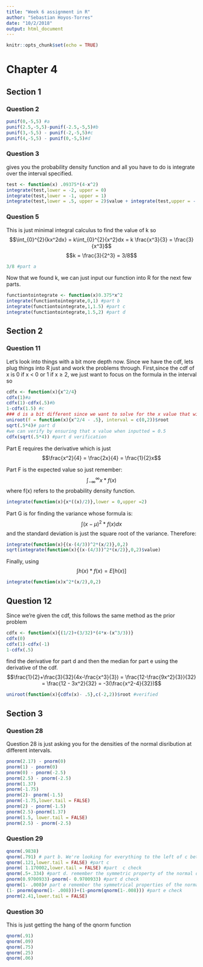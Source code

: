 ```yaml
---
title: "Week 6 assignment in R"
author: "Sebastian Hoyos-Torres"
date: "10/2/2018"
output: html_document
---
```


```r
knitr::opts_chunk$set(echo = TRUE)
```
# Chapter 4
## Section 1
### Question 2

```r
punif(0,-5,5) #a
punif(2.5,-5,5)-punif(-2.5,-5,5)#b
punif(3,-5,5) - punif(-2,-5,5)#c
punif(4,-5,5) - punif(0,-5,5)#d
```
 
### Question 3
gives you the probability density function and all you have to do is integrate over the interval specified.
```r
test <- function(x) .09375*(4-x^2)
integrate(test,lower = -2, upper = 0)
integrate(test,lower = -1, upper = 1)
integrate(test,lower = .5, upper = 2)$value + integrate(test,upper = -.5,lower = -2)$value 
```

### Question 5
This is just minimal integral calculus to find the value of k so
$$\int_{0}^{2}{kx^2dx} = k\int_{0}^{2}{x^2}dx = k \frac{x^3}{3} = \frac{3}{x^3}$$
$$k = \frac{3}{2^3} = 3/8$$
```r
3/8 #part a
```
Now that we found k, we can just input our function into R for the next few parts.
```r
functiontointegrate <- function(x)0.375*x^2
integrate(functiontointegrate,0,1) #part b
integrate(functiontointegrate,1,1.5) #part c
integrate(functiontointegrate,1.5,2) #part d
```

## Section 2
### Question 11
Let's look into things with a bit more depth now. Since we have the cdf, lets plug things into R just and work the problems through.
First,since the cdf of x is 0 if x < 0 or 1 if x $\geq$ 2, we just want to focus on the formula in the interval so
```r
cdfx <- function(x){x^2/4}
cdfx(1)#a
cdfx(1)-cdfx(.5)#b
1-cdfx(1.5) #c
### d is a bit different since we want to solve for the x value that will result in 0.5, therefore:
uniroot(f = function(x){x^2/4 - .5}, interval = c(0,2))$root
sqrt(.5*4)# part d
#we can verify by ensuring that x value when inputted = 0.5
cdfx(sqrt(.5*4)) #part d verification
```
Part E requires the derivative which is just $$\frac{x^2}{4} = \frac{2x}{4} = \frac{1}{2}x$$

Part F is the expected value so just remember: 
$$\int_{-\infty}^{\infty}x*f(x)$$
where f(x) refers to the probability density function.
```r
integrate(function(x){x*((x)/2)},lower = 0,upper =2)
```

Part G is for finding the variance whose formula is:
$$\int{(x-\mu)^2}*f(x)dx$$ and the standard deviation is just the square root of the variance. Therefore:
```r
integrate(function(x){(x-(4/3))^2*(x/2)},0,2)
sqrt(integrate(function(x){(x-(4/3))^2*(x/2)},0,2)$value)
```
Finally, using 
$$\int{h(x)*f(x)} = E[h(x)]$$
```r
integrate(function(x)x^2*(x/2),0,2)
```

## Question 12
Since we're given the cdf, this follows the same method as the prior problem
```r
cdfx <- function(x){(1/2)+(3/32)*(4*x-(x^3/3))}
cdfx(0)
cdfx(1)-cdfx(-1)
1-cdfx(.5)
```
find the derivative for part d and then the median for part e using the derivative of the cdf. 
$$\frac{1}{2}+\frac{3}{32}(4x-\frac{x^3}{3}) = \frac{12-\frac{9x^2}{3}}{32} = \frac{12 - 3x^2}{32} = -3(\frac{x^2-4}{32})$$
```r
uniroot(function(x){cdfx(x)- .5},c(-2,2))$root #verified
```
 
## Section 3
### Question 28
Question 28 is just asking you for the densities of the normal disribution at different intervals.
```r
pnorm(2.17) - pnorm(0)
pnorm(1) - pnorm(0)
pnorm(0) - pnorm(-2.5)
pnorm(2.5) - pnorm(-2.5)
pnorm(1.37)
pnorm(-1.75)
pnorm(2)- pnorm(-1.5)
pnorm(-1.75,lower.tail = FALSE)
pnorm(2) - pnorm(-1.5)
pnorm(2.5)-pnorm(1.37)
pnorm(1.5, lower.tail = FALSE)
pnorm(2.5) - pnorm(-2.5)
```
### Question 29
```r
qnorm(.9838)
qnorm(.791) # part b. We're looking for everything to the left of c between .5 and 1
qnorm(.121,lower.tail = FALSE) #part c
pnorm( 1.170002,lower.tail = FALSE) #part  c check
qnorm(.5+.334) #part d. remember the symmetric property of the normal distribution
pnorm(0.9700933)-pnorm(- 0.9700933) #part d check
qnorm(1- .008)# part e remember the symmetrical properties of the normal distribution which is why we subtract .008 from 1 to find c
(1- pnorm(qnorm(1- .008)))+(1-pnorm(qnorm(1-.008))) #part e check
pnorm(2.41,lower.tail = FALSE)
```

### Question 30
This is just getting the hang of the qnorm function
```r
qnorm(.91)
qnorm(.09)
qnorm(.75)
qnorm(.25)
qnorm(.06)
```

